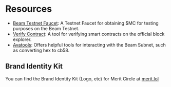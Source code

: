 
# Resources

<Cards num={3}>

<Card href="/chain/resources/glossary" title="Glossary" image arrow />
 
</Cards>


 - [Beam Testnet Faucet](https://core.app/tools/testnet-faucet/?subnet=beam&token=beam): A Testnet Faucet for obtaining $MC for testing purposes on the Beam Testnet.
 - [Verify Contract](https://subnets.avax.network/tools/verify-contract): A tool for verifying smart contracts on the official block explorer.
 - [Avatools](https://avatools.io):  Offers helpful tools for interacting with the Beam Subnet, such as converting hex to cb58.
 
 ## Brand Identity Kit

 You can find the Brand Identity Kit (Logo, etc) for Merit Circle at [merit.lol](https://merit.lol/)